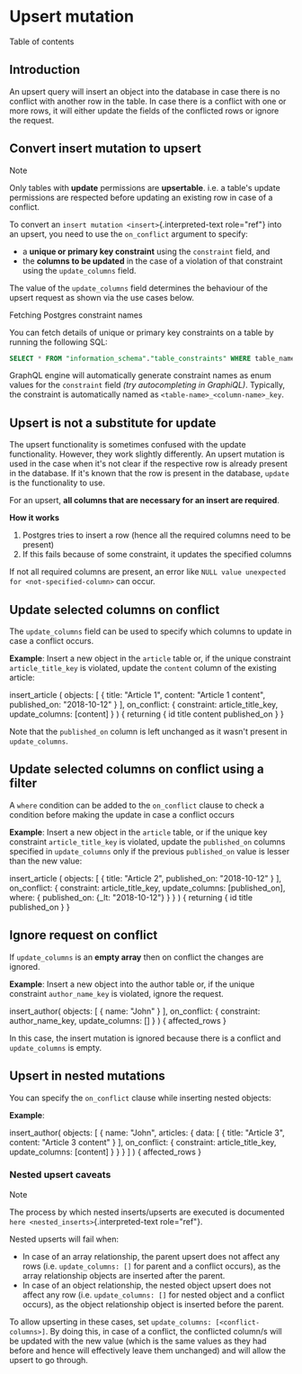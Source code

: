 
Upsert mutation
===============

Table of contents

Introduction
------------

An upsert query will insert an object into the database in case there is
no conflict with another row in the table. In case there is a conflict
with one or more rows, it will either update the fields of the
conflicted rows or ignore the request.

Convert insert mutation to upsert
---------------------------------

Note

Only tables with **update** permissions are **upsertable**. i.e. a
table\'s update permissions are respected before updating an existing
row in case of a conflict.

To convert an `insert mutation <insert>`{.interpreted-text role="ref"}
into an upsert, you need to use the `on_conflict` argument to specify:

-   a **unique or primary key constraint** using the `constraint` field,
    and
-   the **columns to be updated** in the case of a violation of that
    constraint using the `update_columns` field.

The value of the `update_columns` field determines the behaviour of the
upsert request as shown via the use cases below.

Fetching Postgres constraint names

You can fetch details of unique or primary key constraints on a table by
running the following SQL:

```sql
SELECT * FROM "information_schema"."table_constraints" WHERE table_name='<table>' AND table_schema='<schema>';
```

GraphQL engine will automatically generate constraint names as enum
values for the `constraint` field *(try autocompleting in GraphiQL)*.
Typically, the constraint is automatically named as
`<table-name>_<column-name>_key`.

Upsert is not a substitute for update
-------------------------------------

The upsert functionality is sometimes confused with the update
functionality. However, they work slightly differently. An upsert
mutation is used in the case when it\'s not clear if the respective row
is already present in the database. If it\'s known that the row is
present in the database, `update` is the functionality to use.

For an upsert, **all columns that are necessary for an insert are
required**.

**How it works**

1.  Postgres tries to insert a row (hence all the required columns need
    to be present)
2.  If this fails because of some constraint, it updates the specified
    columns

If not all required columns are present, an error like
`NULL value unexpected for <not-specified-column>` can occur.

Update selected columns on conflict
-----------------------------------

The `update_columns` field can be used to specify which columns to
update in case a conflict occurs.

**Example**: Insert a new object in the `article` table or, if the
unique constraint `article_title_key` is violated, update the `content`
column of the existing article:

  insert_article (
    objects: [
      {
        title: \"Article 1\",
        content: \"Article 1 content\",
        published_on: \"2018-10-12\"
      }
    ],
    on_conflict: {
      constraint: article_title_key,
      update_columns: [content]
    }
  ) {
    returning {
      id
      title
      content
      published_on
    }
  }


Note that the `published_on` column is left unchanged as it wasn\'t
present in `update_columns`.

Update selected columns on conflict using a filter
--------------------------------------------------

A `where` condition can be added to the `on_conflict` clause to check a
condition before making the update in case a conflict occurs

**Example**: Insert a new object in the `article` table, or if the
unique key constraint `article_title_key` is violated, update the
`published_on` columns specified in `update_columns` only if the
previous `published_on` value is lesser than the new value:

  insert_article (
    objects: [
      {
        title: \"Article 2\",
        published_on: \"2018-10-12\"
      }
    ],
    on_conflict: {
      constraint: article_title_key,
      update_columns: [published_on],
      where: {
        published_on: {_lt: \"2018-10-12\"}
      }
    }
  ) {
    returning {
      id
      title
      published_on
    }
  }


Ignore request on conflict
--------------------------

If `update_columns` is an **empty array** then on conflict the changes
are ignored.

**Example**: Insert a new object into the author table or, if the unique
constraint `author_name_key` is violated, ignore the request.

  insert_author(
    objects: [
      { name: \"John\" }
    ],
    on_conflict: {
      constraint: author_name_key,
      update_columns: []
    }
  ) {
    affected_rows
  }


In this case, the insert mutation is ignored because there is a conflict
and `update_columns` is empty.

Upsert in nested mutations
--------------------------

You can specify the `on_conflict` clause while inserting nested objects:

**Example**:

  insert_author(
    objects: [
      {
        name: \"John\",
        articles: {
          data: [
            {
              title: \"Article 3\",
              content: \"Article 3 content\"
            }
          ],
          on_conflict: {
            constraint: article_title_key,
            update_columns: [content]
          }
        }
      }
    ]
  ) {
    affected_rows
  }


### Nested upsert caveats

Note

The process by which nested inserts/upserts are executed is documented
`here <nested_inserts>`{.interpreted-text role="ref"}.

Nested upserts will fail when:

-   In case of an array relationship, the parent upsert does not affect
    any rows (i.e. `update_columns: []` for parent and a conflict
    occurs), as the array relationship objects are inserted after the
    parent.
-   In case of an object relationship, the nested object upsert does not
    affect any row (i.e. `update_columns: []` for nested object and a
    conflict occurs), as the object relationship object is inserted
    before the parent.

To allow upserting in these cases, set
`update_columns: [<conflict-columns>]`. By doing this, in case of a
conflict, the conflicted column/s will be updated with the new value
(which is the same values as they had before and hence will effectively
leave them unchanged) and will allow the upsert to go through.
